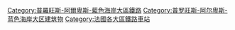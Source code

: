 [[Category:普羅旺斯-阿爾卑斯-藍色海岸大區鐵路|Category:普羅旺斯-阿爾卑斯-藍色海岸大區鐵路]]
[[Category:普罗旺斯-阿尔卑斯-蓝色海岸大区建筑物|Category:普罗旺斯-阿尔卑斯-蓝色海岸大区建筑物]]
[[Category:法國各大區鐵路車站|Category:法國各大區鐵路車站]]